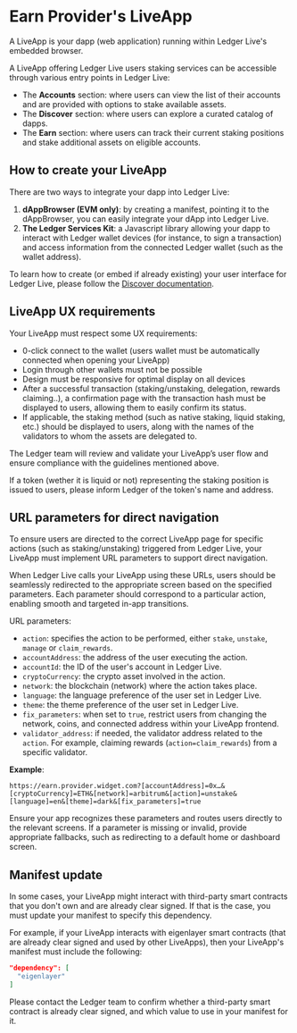  
# Earn Provider's LiveApp

A LiveApp is your dapp (web application) running within Ledger Live's embedded browser. 

A LiveApp offering Ledger Live users staking services can be accessible through various entry points in Ledger Live:
- The **Accounts** section: where users can view the list of their accounts and are provided with options to stake available assets.
- The **Discover** section: where users can explore a curated catalog of dapps.
- The **Earn** section: where users can track their current staking positions and stake additional assets on eligible accounts.

## How to create your LiveApp
There are two ways to integrate your dapp into Ledger Live:
1. **dAppBrowser (EVM only)**: by creating a manifest, pointing it to the dAppBrowser, you can easily integrate your dApp into Ledger Live.
2. **The Ledger Services Kit**: a Javascript library allowing your dapp to interact with Ledger wallet devices (for instance, to sign a transaction) and access information from the connected Ledger wallet (such as the wallet address).

To learn how to create (or embed if already existing) your user interface for Ledger Live, please follow the [Discover documentation](https://developers.ledger.com/docs/ledger-live/discover/getting-started).

## LiveApp UX requirements

Your LiveApp must respect some UX requirements:
- 0-click connect to the wallet (users wallet must be automatically connected when opening your LiveApp)
- Login through other wallets must not be possible
- Design must be responsive for optimal display on all devices
- After a successful transaction (staking/unstaking, delegation, rewards claiming..), a confirmation page with the transaction hash must be displayed to users, allowing them to easily confirm its status.
- If applicable, the staking method (such as native staking, liquid staking, etc.) should be displayed to users, along with the names of the validators to whom the assets are delegated to.

The Ledger team will review and validate your LiveApp’s user flow and ensure compliance with the guidelines mentioned above.

<Callout type="info" emoji="👉">
If a token (wether it is liquid or not) representing the staking position is issued to users, please inform Ledger of the token's name and address.
</Callout>

## URL parameters for direct navigation

To ensure users are directed to the correct LiveApp page for specific actions (such as staking/unstaking) triggered from Ledger Live, your LiveApp must implement URL parameters to support direct navigation.

When Ledger Live calls your LiveApp using these URLs, users should be seamlessly redirected to the appropriate screen based on the specified parameters. Each parameter should correspond to a particular action, enabling smooth and targeted in-app transitions.

URL parameters:
- `action`: specifies the action to be performed, either `stake`, `unstake`, `manage` or `claim_rewards`.
- `accountAddress`: the address of the user executing the action.
- `accountId`: the ID of the user's account in Ledger Live.
- `cryptoCurrency`: the crypto asset involved in the action.
- `network`: the blockchain (network) where the action takes place.
- `language`: the language preference of the user set in Ledger Live.
- `theme`: the theme preference of the user set in Ledger Live.
- `fix_parameters`: when set to `true`, restrict users from changing the network, coins, and connected address within your LiveApp frontend.
- `validator_address`: if needed, the validator address related to the `action`. For example, claiming rewards (`action=claim_rewards`) from a specific validator.

**Example**:

```
https://earn.provider.widget.com?[accountAddress]=0x…&[cryptoCurrency]=ETH&[network]=arbitrum&[action]=unstake&[language]=en&[theme]=dark&[fix_parameters]=true
```

Ensure your app recognizes these parameters and routes users directly to the relevant screens. If a parameter is missing or invalid, provide appropriate fallbacks, such as redirecting to a default home or dashboard screen.

## Manifest update

In some cases, your LiveApp might interact with third-party smart contracts that you don't own and are already clear signed. If that is the case, you must update your manifest to specify this dependency. 

For example, if your LiveApp interacts with eigenlayer smart contracts (that are already clear signed and used by other LiveApps), then your LiveApp's manifest must include the following:

```json
"dependency": [
  "eigenlayer"
]
```

Please contact the Ledger team to confirm whether a third-party smart contract is already clear signed, and which value to use in your manifest for it.